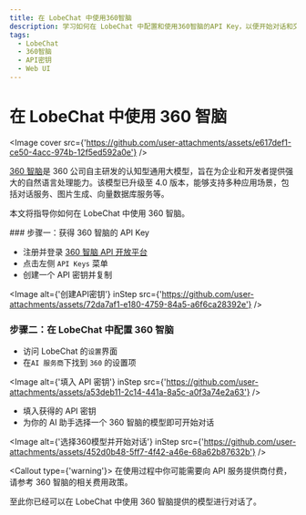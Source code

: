 ```yaml
---
title: 在 LobeChat 中使用360智脑
description: 学习如何在 LobeChat 中配置和使用360智脑的API Key，以便开始对话和交互。
tags:
  - LobeChat
  - 360智脑
  - API密钥
  - Web UI
---
```


# 在 LobeChat 中使用 360 智脑

<Image cover src={'https://github.com/user-attachments/assets/e617def1-ce50-4acc-974b-12f5ed592a0e'} />

[360 智脑](https://ai.360.com/)是 360 公司自主研发的认知型通用大模型，旨在为企业和开发者提供强大的自然语言处理能力。该模型已升级至 4.0 版本，能够支持多种应用场景，包括对话服务、图片生成、向量数据库服务等。

本文将指导你如何在 LobeChat 中使用 360 智脑。

<Steps>
  ### 步骤一：获得 360 智脑的 API Key

  - 注册并登录 [360 智脑 API 开放平台](https://ai.360.com/platform/keys)
  - 点击左侧 `API Keys` 菜单
  - 创建一个 API 密钥并复制

  <Image alt={'创建API密钥'} inStep src={'https://github.com/user-attachments/assets/72da7af1-e180-4759-84a5-a6f6ca28392e'} />

  ### 步骤二：在 LobeChat 中配置 360 智脑

  - 访问 LobeChat 的`设置`界面
  - 在`AI 服务商`下找到 `360` 的设置项

  <Image alt={'填入 API 密钥'} inStep src={'https://github.com/user-attachments/assets/a53deb11-2c14-441a-8a5c-a0f3a74e2a63'} />

  - 填入获得的 API 密钥
  - 为你的 AI 助手选择一个 360 智脑的模型即可开始对话

  <Image alt={'选择360模型并开始对话'} inStep src={'https://github.com/user-attachments/assets/452d0b48-5ff7-4f42-a46e-68a62b87632b'} />

  <Callout type={'warning'}>
    在使用过程中你可能需要向 API 服务提供商付费，请参考 360 智脑的相关费用政策。
  </Callout>
</Steps>

至此你已经可以在 LobeChat 中使用 360 智脑提供的模型进行对话了。
